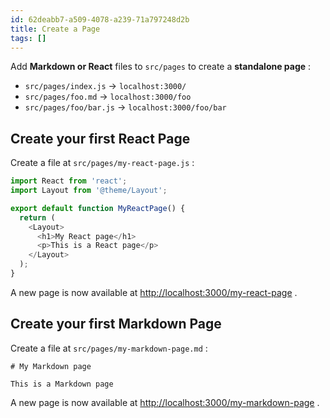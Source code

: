 ```yaml
---
id: 62deabb7-a509-4078-a239-71a797248d2b
title: Create a Page
tags: []
---
```

Add **Markdown or React** files to `src/pages` to create a **standalone page** :

- `src/pages/index.js` → `localhost:3000/`
- `src/pages/foo.md` → `localhost:3000/foo`
- `src/pages/foo/bar.js` → `localhost:3000/foo/bar`
## Create your first React Page

Create a file at `src/pages/my-react-page.js` :




```javascript title="src/pages/my-react-page.js"
import React from 'react';
import Layout from '@theme/Layout';

export default function MyReactPage() {
  return (
    <Layout>
      <h1>My React page</h1>
      <p>This is a React page</p>
    </Layout>
  );
}
```
A new page is now available at [http://localhost:3000/my-react-page](http://localhost:3000/my-react-page) .

## Create your first Markdown Page

Create a file at `src/pages/my-markdown-page.md` :


```plain text title="src/pages/my-markdown-page.md"
# My Markdown page

This is a Markdown page
```
A new page is now available at [http://localhost:3000/my-markdown-page](http://localhost:3000/my-markdown-page) .



